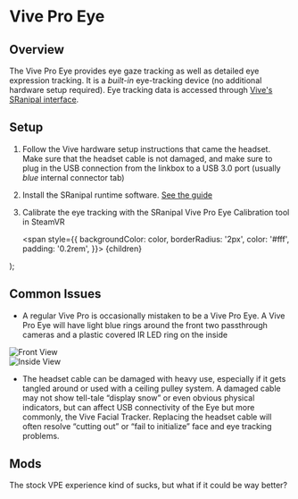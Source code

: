 # Vive Pro Eye

## Overview
The Vive Pro Eye provides eye gaze tracking as well as detailed eye expression tracking. 
It is a *built-in* eye-tracking device (no additional hardware setup required). 
Eye tracking data is accessed through [Vive's SRanipal interface](../../tutorial-modules/sranipal).

## Setup
1. Follow the Vive hardware setup instructions that came the headset. Make sure that the headset cable is not damaged, and make sure to plug in the USB connection from the linkbox to a USB 3.0 port (usually *blue* internal connector tab)
2. Install the SRanipal runtime software. [See the guide](../../tutorial-modules/sranipal#software)
3. Calibrate the eye tracking with the SRanipal Vive Pro Eye Calibration tool in SteamVR

    <span
        style={{
            backgroundColor: color,
            borderRadius: '2px',
            color: '#fff',
            padding: '0.2rem',
        }}>
    {children}
  </span>
);

## Common Issues
- A regular Vive Pro is occasionally mistaken to be a Vive Pro Eye. 
A Vive Pro Eye will have <Highlight color="#2aa5cd">light blue rings</Highlight> around the front two passthrough cameras and a plastic covered IR LED ring on the inside
<div style={{
    display: 'flex',
    'justify-content': 'space-between'
}}>
    <div style={{
        width: '50%',
        height: 'auto'
    }}>
        <img src="/img/vive/vpe_front.jpg" alt="Front View" />
    </div>
    <div style={{
        width: '50%',
        height: 'auto'
    }}>
        <img src="/img/vive/vpe_inside.jpg" alt="Inside View" />
    </div>
</div>

- The headset cable can be damaged with heavy use, especially if it gets tangled around or used with a ceiling pulley system.
A damaged cable may not show tell-tale “display snow” or even obvious physical indicators, but can affect USB connectivity of the Eye
but more commonly, the Vive Facial Tracker.
Replacing the headset cable will often resolve “cutting out” or “fail to initialize” face and eye tracking problems.

## Mods
The stock VPE experience kind of sucks, but what if it could be way better?